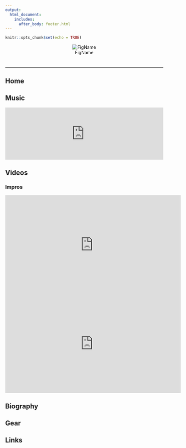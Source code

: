 ```yaml
---
output: 
  html_document:
    includes:
      after_body: footer.html
---
```


```r
knitr::opts_chunk$set(echo = TRUE)
```



<center>
![FigName](Couverture Somniorum 2019.jpeg)
</center>



# {.tabset .tabset-fade .tabset-pills}
***

## Home

## Music
<iframe width="100%" height="166" scrolling="no" frameborder="no" allow="autoplay" src="https://w.soundcloud.com/player/?url=https%3A//api.soundcloud.com/tracks/600771933&color=%233469f4&auto_play=false&hide_related=false&show_comments=true&show_user=true&show_reposts=false&show_teaser=true"></iframe>


## Videos


### Impros
<iframe width="560" height="315" src="https://www.youtube.com/embed/GXaR-VuNI0c" frameborder="0" allow="accelerometer; autoplay; encrypted-media; gyroscope; picture-in-picture" allowfullscreen></iframe>

<iframe width="560" height="315" src="https://www.youtube.com/embed/x1HVWpUrRmQ" frameborder="0" allow="accelerometer; autoplay; encrypted-media; gyroscope; picture-in-picture" allowfullscreen></iframe>


## Biography


## Gear


## Links

